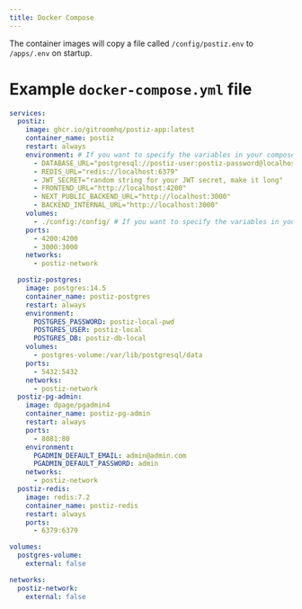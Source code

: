 ```yaml
---
title: Docker Compose
---
```



<EarlyDoc />

<DockerEnvvarGeneral />

The container images will copy a file called `/config/postiz.env` to `/apps/.env` on startup.

# Example `docker-compose.yml` file

```yaml
services:
  postiz:
  	image: ghcr.io/gitroomhq/postiz-app:latest
	container_name: postiz
	restart: always
	environment: # If you want to specify the variables in your compose file.
      - DATABASE_URL="postgresql://postiz-user:postiz-password@localhost:5432/postiz-db-local"
      - REDIS_URL="redis://localhost:6379"
      - JWT_SECRET="random string for your JWT secret, make it long"
      - FRONTEND_URL="http://localhost:4200"
      - NEXT_PUBLIC_BACKEND_URL="http://localhost:3000"
      - BACKEND_INTERNAL_URL="http://localhost:3000"
	volumes:
	  - ./config:/config/ # If you want to specify the variables in your `postiz.env` file.
	ports:
	  - 4200:4200
	  - 3000:3000
	networks:
	  - postiz-network

  postiz-postgres:
    image: postgres:14.5
    container_name: postiz-postgres
    restart: always
    environment:
      POSTGRES_PASSWORD: postiz-local-pwd
      POSTGRES_USER: postiz-local
      POSTGRES_DB: postiz-db-local
    volumes:
      - postgres-volume:/var/lib/postgresql/data
    ports:
      - 5432:5432
    networks:
      - postiz-network
  postiz-pg-admin:
    image: dpage/pgadmin4
    container_name: postiz-pg-admin
    restart: always
    ports:
      - 8081:80
    environment:
      PGADMIN_DEFAULT_EMAIL: admin@admin.com
      PGADMIN_DEFAULT_PASSWORD: admin
    networks:
      - postiz-network
  postiz-redis:
    image: redis:7.2
    container_name: postiz-redis
    restart: always
    ports:
      - 6379:6379

volumes:
  postgres-volume:
    external: false

networks:
  postiz-network:
    external: false
```

<DockerEnvvarApps />
